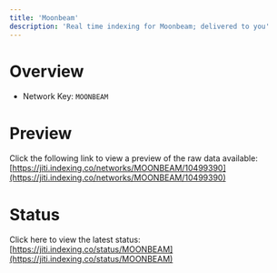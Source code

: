 ```yaml
---
title: 'Moonbeam'
description: 'Real time indexing for Moonbeam; delivered to you'
---
```


# Overview
- Network Key: `MOONBEAM`

# Preview
Click the following link to view a preview of the raw data available: [https://jiti.indexing.co/networks/MOONBEAM/10499390](https://jiti.indexing.co/networks/MOONBEAM/10499390)

# Status
Click here to view the latest status: [https://jiti.indexing.co/status/MOONBEAM](https://jiti.indexing.co/status/MOONBEAM)
